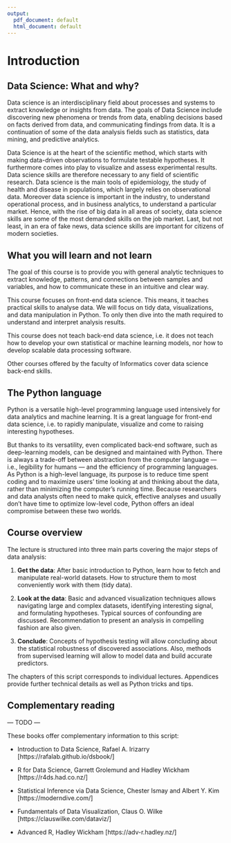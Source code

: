 ```yaml
---
output:
  pdf_document: default
  html_document: default
---
```


# Introduction  {.unnumbered}

## Data Science: What and why? {-}

Data science is an interdisciplinary field about processes and systems to extract knowledge or insights from data.
The goals of Data Science include discovering new phenomena or trends from data, enabling decisions based on facts derived from data, and communicating findings from data. It is a continuation of some of the data analysis fields such as statistics, data mining, and predictive analytics.

Data Science is at the heart of the scientific method, which starts with making data-driven observations to formulate testable hypotheses. It furthermore comes into play to visualize and assess experimental results. Data science skills are therefore necessary to any field of scientific research. Data science is the main tools of epidemiology, the study of health and disease in populations, which largely relies on observational data. Moreover data science is important in the industry, to understand operational process, and in business analytics, to understand a particular market. Hence, with the rise of big data in all areas of society, data science skills are some of the most demanded skills on the job market. Last, but not least, in an era of fake news, data science skills are important for citizens of modern societies. 

## What you will learn and not learn {-}

The goal of this course is to provide you with general analytic techniques to extract knowledge, patterns, and connections between samples and variables, and how to communicate these in an intuitive and clear way.

This course focuses on front-end data science. This means, it teaches practical skills to analyse data. We will focus on tidy data, visualizations, and data manipulation in Python. To only then dive into the math required to understand and interpret analysis results.

This course does not teach back-end data science, i.e. it does not teach how to develop your own statistical or machine learning models, nor how to develop scalable data processing software.

Other courses offered by the faculty of Informatics cover data science back-end skills. 

## The Python language {-}

Python is a versatile high-level programming language used intensively for data analytics and machine learning. It is a great language for front-end data science, i.e. to rapidly manipulate, visualize and come to raising interesting hypotheses. 

But thanks to its versatility, even complicated back-end software, such as deep-learning models, can be designed and maintained with Python. There is always a trade-off between abstraction from the computer language — i.e., legibility for humans — and the efficiency of programming languages. As Python is a high-level language, its purpose is to reduce time spent coding and to maximize users' time looking at and thinking about the data, rather than minimizing the computer's running time. Because researchers and data analysts often need to make quick, effective analyses and usually don't have time to optimize low-level code, Python offers an ideal compromise between these two worlds.

<!-- R is a statistical programming language designed for data analytics. It is a great language for front-end data science, i.e. to rapidly manipulate, visualize and come to raising interesting hypotheses.  -->

<!-- Seen from a software developer point of view (i.e. from a back-end data science point of view), R can be seen cumbersome and not using memory and computing resources efficiently. The purpose of the R language is to reduce time spent in coding to maximize user's brain time on looking at the data and thinking about it, rather than reducing computer's running time. Of course, there are ways to develop efficient R software, notably by relying on implementation in lower languages such as C. This course does not cover such R developer skills.  -->

<!-- Another advantage of R is that it offers a very large set of libraries from many application areas. -->


## Course overview {-}

The lecture is structured into three main parts covering the major steps of data analysis:

1. **Get the data**: After basic introduction to Python, learn how to fetch and manipulate real-world datasets. How to structure them to most conveniently work with them (tidy data).

2. **Look at the data**: Basic and advanced visualization techniques allows navigating large and complex datasets, identifying interesting signal, and formulating hypotheses. Typical sources of confounding are discussed. Recommendation to present an analysis in compelling fashion are also given. 

3. **Conclude**: Concepts of hypothesis testing will allow concluding about the statistical robustness of discovered associations. Also, methods from supervised learning will allow to model data and build accurate predictors.

The chapters of this script corresponds to individual lectures. Appendices provide further technical details as well as Python tricks and tips. 

## Complementary reading {-}

--- TODO ---

These books offer complementary information to this script:

- Introduction to Data Science, Rafael A. Irizarry [https://rafalab.github.io/dsbook/]

- R for Data Science, Garrett Grolemund and Hadley Wickham [https://r4ds.had.co.nz/]

- Statistical Inference via Data Science, Chester Ismay and Albert Y. Kim [https://moderndive.com/]

- Fundamentals of Data Visualization, Claus O. Wilke [https://clauswilke.com/dataviz/] 

- Advanced R, Hadley Wickham [https://adv-r.hadley.nz/]



